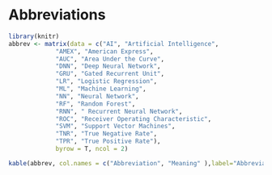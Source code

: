# Abbreviations 

\spacing{1.1}

```r
library(knitr)
abbrev <- matrix(data = c("AI", "Artificial Intelligence",
             "AMEX", "American Express",
             "AUC", "Area Under the Curve",             
             "DNN", "Deep Neural Network",
             "GRU", "Gated Recurrent Unit",
             "LR", "Logistic Regression",
             "ML", "Machine Learning",
             "NN", "Neural Network",
             "RF", "Random Forest",             
             "RNN", " Recurrent Neural Network",
             "ROC", "Receiver Operating Characteristic",
             "SVM", "Support Vector Machines",
             "TNR", "True Negative Rate",
             "TPR", "True Positive Rate"),
             byrow = T, ncol = 2)
```


```r
kable(abbrev, col.names = c("Abbreviation", "Meaning" ),label="Abbreviations", caption ="List of Abbrevivations")
```



